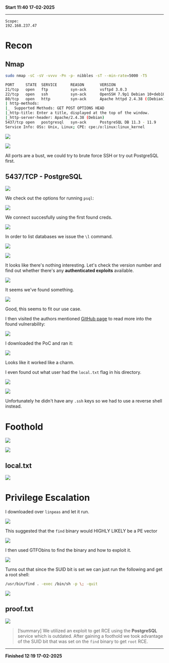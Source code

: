 **Start 11:40 17-02-2025**

---
```
Scope:
192.168.237.47
```
# Recon

## Nmap

```bash
sudo nmap -sC -sV -vvvv -Pn -p- nibbles -sT --min-rate=5000 -T5

PORT     STATE  SERVICE      REASON       VERSION
21/tcp   open   ftp          syn-ack      vsftpd 3.0.3
22/tcp   open   ssh          syn-ack      OpenSSH 7.9p1 Debian 10+deb10u2 (protocol 2.0) 
80/tcp   open   http         syn-ack      Apache httpd 2.4.38 ((Debian))
| http-methods: 
|_  Supported Methods: GET POST OPTIONS HEAD
|_http-title: Enter a title, displayed at the top of the window.
|_http-server-header: Apache/2.4.38 (Debian)
5437/tcp open   postgresql   syn-ack      PostgreSQL DB 11.3 - 11.9
Service Info: OSs: Unix, Linux; CPE: cpe:/o:linux:linux_kernel
```

![](../../../assets/07ba69c411e521c39eeb61a9e23ac688.png)

![](../../../assets/18d3857765fbd2263f7a0bf4a58ee627.png)

All ports are a bust, we could try to brute force SSH or try out PostgreSQL first.


## 5437/TCP - PostgreSQL

![](../../../assets/600359042661c21379cf617a272c5929.png)

We check out the options for running `psql`:

![](../../../assets/bf7845a1f4fe19b1a2e36a819a6485e6.png)

We connect succesfully using the first found creds.

![](../../../assets/0390ab1074eea7fcbcfccc2afcd9fd55.png)

In order to list databases we issue the `\l` command.

![](../../../assets/4669b3dc48b52dc74a66831e2fb76059.png)

![](../../../assets/d3c753588612829eb80a132dfd3bd7c8.png)

It looks like there's nothing interesting. Let's check the version number and find out whether there's any **authenticated exploits** available.

![](../../../assets/e26b22620602353a3144541649e558bf.png)

It seems we've found something.

![](../../../assets/2f55ec8132051fbeb700fb9739ff7123.png)

Good, this seems to fit our use case.

I then visited the authors mentioned [GitHub page](https://github.com/b4keSn4ke/CVE-2019-9193) to read more into the found vulnerability:

![](../../../assets/f93c9ccea7ce862bfc2cafdfd2213bfc.png)

I downloaded the PoC and ran it:

![](../../../assets/67fe60f12d253a448d664b08a8a3f50b.png)

Looks like it worked like a charm.

I even found out what user had the `local.txt` flag in his directory.

![](../../../assets/0d2de1972182bc58053ffddd6dcf4c1a.png)

![](../../../assets/99ab0e4e0f77b10dc3394703ae2fe6eb.png)

Unfortunately he didn't have any `.ssh` keys so we had to use a reverse shell instead.


# Foothold

![](../../../assets/6c2e5f8a2550fbbce0dcbbea3bfb4d60.png)

![](../../../assets/f5cf754025bd26ae2656899df142cb73.png)


## local.txt

![](../../../assets/b8d35c140648167f7b057f3132cdf436.png)


# Privilege Escalation

I downloaded over `linpeas` and let it run.

![](../../../assets/94fea8d1ab9d3ddc60cbc382b64f0e79.png)

This suggested that the `find` binary would HIGHLY LIKELY be a PE vector

![](../../../assets/e5fb1c0a02635334e2a65cff7b04c5fe.png)

I then used GTFObins to find the binary and how to exploit it. 

![](../../../assets/dc64087bf9193a94166868bdb6a55e9e.png)

Turns out that since the SUID bit is set we can just run the following and get a root shell:

```bash
/usr/bin/find . -exec /bin/sh -p \; -quit
```

![](../../../assets/b5c33676f659796c89e0962e406d559c.png)


## proof.txt

![](../../../assets/85bea1437e892f84cac97615b29939d7.png)

>[!summary]
>We utilized an exploit to get RCE using the **PostgreSQL** service which is outdated.
>After gaining a foothold we took advantage of the SUID bit that was set on the `find` binary to get `root` RCE.

---

**Finished 12:19 17-02-2025**

[^Links]: [[OSCP Prep]]